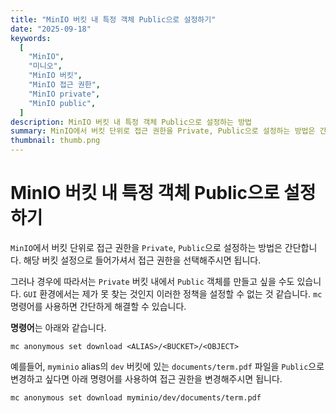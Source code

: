 ```yaml
---
title: "MinIO 버킷 내 특정 객체 Public으로 설정하기"
date: "2025-09-18"
keywords:
  [
    "MinIO",
    "미니오",
    "MinIO 버킷",
    "MinIO 접근 권한",
    "MinIO private",
    "MinIO public",
  ]
description: MinIO 버킷 내 특정 객체 Public으로 설정하는 방법
summary: MinIO에서 버킷 단위로 접근 권한을 Private, Public으로 설정하는 방법은 간단합니다. 해당 버킷 설정으로 들어가셔서 접근 권한을 선택해주시면 됩니다. 그러나 경우에 따라서는 Private 버킷 내에서 Public 객체를 만들고 싶을 수도 있습니다. GUI 환경에서는 제가 못 찾는 것인지 이러한 정책을 설정할 수 없는 것 같습니다. mc 명령어를 사용하면 간단하게 해결할 수 있습니다.
thumbnail: thumb.png
---
```


# MinIO 버킷 내 특정 객체 Public으로 설정하기

`MinIO`에서 버킷 단위로 접근 권한을 `Private`, `Public`으로 설정하는 방법은 간단합니다. 해당 버킷 설정으로 들어가셔서 접근 권한을 선택해주시면 됩니다.

그러나 경우에 따라서는 `Private` 버킷 내에서 `Public` 객체를 만들고 싶을 수도 있습니다. `GUI` 환경에서는 제가 못 찾는 것인지 이러한 정책을 설정할 수 없는 것 같습니다. `mc` 명령어를 사용하면 간단하게 해결할 수 있습니다.

**명령어**는 아래와 같습니다.

```text title="command"
mc anonymous set download <ALIAS>/<BUCKET>/<OBJECT>
```

예를들어, `myminio` alias의 `dev` 버킷에 있는 `documents/term.pdf` 파일을 `Public`으로 변경하고 싶다면 아래 명령어를 사용하여 접근 권한을 변경해주시면 됩니다.

```text title="command"
mc anonymous set download myminio/dev/documents/term.pdf
```

